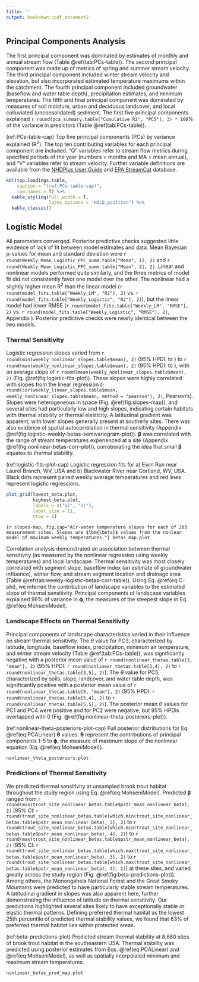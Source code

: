 ```yaml
---
title: ''
output: bookdown::pdf_document2
---
```

## Principal Components Analysis
The first principal component was dominated by estimates of monthly and annual stream flow (Table \@ref(tab:PCs-table)). The second principal component was made up of metrics of spring and summer stream velocity. The third principal component included winter stream velocity and elevation, but also incorporated estimated temperature maximums within the catchment. The fourth principal component included groundwater (baseflow and water table depth), precipitation estimates, and minimum temperatures. The fifth and final principal component was dominated by measures of soil moisture, urban and deciduous landcover, and local colluviated (unconsolidated) sediment. The first five principal components explained `r round(pca_summary.table["Cumulative R2", "PC5"], 3) * 100`% of the variance in predictors (Table \@ref(tab:PCs-table)).

(ref:PCs-table-cap) Top five principal components (PCs) by variance explained (R$^2$). The top ten contributing variables for each principal component are included. "Q" variables refer to stream flow metrics during specified periods of the year (numbers = months and MA = mean annual), and "V" variables refer to stream velocity. Further variable definitions are available from the [NHDPlus User Guide](https://pubs.er.usgs.gov/publication/ofr20191096) and [EPA StreamCat](https://www.epa.gov/national-aquatic-resource-surveys/streamcat-metrics-and-definitions) database.

```r
kbl(top.loadings.table,
    caption = "(ref:PCs-table-cap)",
    row.names = T) %>% 
  kable_styling(full_width = T,
                latex_options = "HOLD_position") %>% 
  kable_classic()
```

## Logistic Model

All parameters converged. Posterior predictive checks suggested little evidence of lack of fit between model estimates and data. Mean Bayesian p-values for mean and standard deviation were `r round(Weekly_Mean_Logistic_PPC_summ.table["Mean", 1], 2)` and `r round(Weekly_Mean_Logistic_PPC_summ.table["Mean", 2], 2)`. Linear and nonlinear models performed quite similarly, and the three metrics of model fit did not consistently favor one model over the other. The nonlinear had a slightly higher mean R$^2$ than the linear model (`r round(model_fits.table["Weekly_LM", "R2"], 2)` vs. `r round(model_fits.table["Weekly_Logistic", "R2"], 2)`), but the linear model had lower RMSE (`r round(model_fits.table["Weekly_LM", "RMSE"], 2)` vs. `r round(model_fits.table["Weekly_Logistic", "RMSE"], 2)`, Appendix ). Posterior predictive checks were nearly identical between the two models.

### Thermal Sensitivity
Logistic regression slopes varied from `r round(min(weekly_nonlinear_slopes.table$mean), 2)` (95% HPDI: to ) to `r round(max(weekly_nonlinear_slopes.table$mean), 2)` (95% HPDI: to ), with an average slope of `r round(mean(weekly_nonlinear_slopes.table$mean), 2)` (Fig. \@ref(fig:logistic-fits-plot)). These slopes were highly correlated with slopes from the linear regression (`r round(cor(weekly_linear_slopes.table$mean, weekly_nonlinear_slopes.table$mean, method = "pearson"), 2)`, Pearson's). Slopes were heterogeneous in space (Fig. \@ref(fig:slopes-map)), and several sites had particularly low and high slopes, indicating certain habitats with thermal stability or thermal elasticity. A latitudinal gradient was apparent, with lower slopes generally present at  southerly sites. There was also evidence of spatial autocorrelation in thermal sensitivity (Appendix \@ref(fig:logistic-weekly-betas-semivariogram-plot)). $\bm{\beta}$ was correlated with the range of stream temperatures experienced at a site (Appendix \@ref(fig:nonlinear-betas-corr-plot)), corroborating the idea that small $\bm{\beta}$ equates to thermal stability.

(ref:logistic-fits-plot-cap) Logistic regression fits for a) Ewin Run near Laurel Branch, WV, USA and b) Blackwater River near Cortland, WV, USA. Black dots represent paired weekly average temperatures and red lines represent logistic regressions.
```r
plot_grid(lowest_beta.plot,
          highest_beta.plot,
          labels = c("a)", "b)"),
          label_size = 11,
          nrow = 1)
```

```{r slopes-map, fig.cap="Air-water temperature slopes for each of 203 measurement sites. Slopes are $\bm{\beta}$ values from the nonlear model of maximum weekly temperatures."}
betas_map.plot
```

Correlation analysis demonstrated an association between thermal sensitivity (as measured by the nonlinear regression using weekly temperatures) and local landscape. Thermal sensitivity was most closely correlated with segment slope, baseflow index (an estimate of groundwater influence), winter flow, and stream segment location and drainage area (Table \@ref(tab:weekly-logistic-betas-corr-table)). Using Eq. \@ref(eq:C-phi), we inferred the contribution of landscape variables to the estimated slope of thermal sensitivity. Principal components of landscape variables explained 99% of variance in $\bm{\phi}$, the measures of the steepest slope in Eq. \@ref(eq:MohseniModel).

### Landscape Effects on Thermal Sensitivity
Principal components of landscape characteristics varied in their influence on stream thermal sensitivity. The $\theta$ value for PC3, characterized by latitude, longitude, baseflow index, precipitation, minimum air temperature, and winter stream velocity (Table \@ref(tab:PCs-table)), was significantly negative with a posterior mean value of `r round(nonlinear_thetas.table[3, "mean"], 2)` (95% HPDI: `r round(nonlinear_thetas.table[3,4], 2)` to `r round(nonlinear_thetas.table[3,5], 2)`). The $\theta$ value for PC5, characterized by soils, slope, landcover, and water table depth, was significantly positive with a posterior mean value of `r round(nonlinear_thetas.table[5, "mean"], 2)` (95% HPDI: `r round(nonlinear_thetas.table[5,4], 2)` to `r round(nonlinear_thetas.table[5,5], 2)`). The posterior mean $\theta$ values for PC1 and PC4 were positive and for PC2 were negative, but 95% HPDIs overlapped with 0 (Fig. \@ref(fig:nonlinear-theta-posteriors-plot)).

(ref:nonlinear-theta-posteriors-plot-cap) Full posterior distributions for Eq. \@ref(eq:PCALinear) $\bm{\theta}$ values. $\bm{\theta}$ represent the contributions of principal components 1-5 to $\bm{\phi}$, the measure of maximum slope of the nonlinear equation (Eq. \@ref(eq:MohseniModel)).

```r
nonlinear_theta_posteriors.plot
```

### Predictions of Thermal Sensitivity
We predicted thermal sensitivity at unsampled brook trout habitat throughout the study region using Eq. \@ref(eq:MohseniModel). Predicted $\bm{\beta}$ ranged from `r round(min(trout_site_nonlinear_betas.table$pstr_mean_nonlinear_beta), 2)` (95% CI: `r round(trout_site_nonlinear_betas.table[which.min(trout_site_nonlinear_betas.table$pstr_mean_nonlinear_beta), 3], 2)` to `r round(trout_site_nonlinear_betas.table[which.min(trout_site_nonlinear_betas.table$pstr_mean_nonlinear_beta), 4], 2)`) to `r round(max(trout_site_nonlinear_betas.table$pstr_mean_nonlinear_beta), 2)` (95% CI: `r round(trout_site_nonlinear_betas.table[which.max(trout_site_nonlinear_betas.table$pstr_mean_nonlinear_beta), 3], 2)` to `r round(trout_site_nonlinear_betas.table[which.max(trout_site_nonlinear_betas.table$pstr_mean_nonlinear_beta), 4], 2)`) at these sites, and varied greatly across the study region (Fig. \@ref(fig:beta-predictions-plot)). Among others, the Monongahela National Forest and the Great Smoky Mountains were predicted to have particularly stable stream temperatures. A latitudinal gradient in slopes was also apparent here, further demonstrating the influence of latitude on thermal sensitivity. Our predictions highlighted several sites likely to have exceptionally stable or elastic thermal patterns. Defining preferred thermal habitat as the lowest 25th percentile of predicted thermal stability values, we found that 63% of preferred thermal habitat lies within protected areas.

(ref:beta-predictions-plot) Predicted stream thermal stability at 8,660 sites of brook trout habitat in the southeastern USA. Thermal stability was predicted using posterior estimates from Eqs. \@ref(eq:PCALinear) and \@ref(eq:MohseniModel), as well as spatially interpolated minimum and maximum stream temperatures. 

```r
nonlinear_betas_pred_map.plot
```